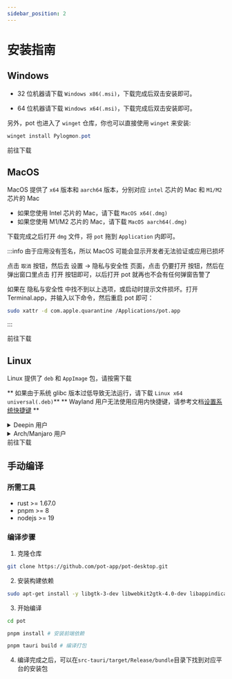 ```yaml
---
sidebar_position: 2
---
```



# 安装指南

## Windows

- 32 位机器请下载 `Windows x86(.msi)`，下载完成后双击安装即可。

- 64 位机器请下载 `Windows x64(.msi)`，下载完成后双击安装即可。

另外，pot 也进入了 `winget` 仓库，你也可以直接使用 `winget` 来安装:

```powershell
winget install Pylogmon.pot
```

<Link className="button button--primary button--lg" to="/download">
  <div style={{ display: "flex", justifyContent: "space-between" }}>
    <BsDownload style={{ margin: "auto", marginRight: "14px" }} />
    <span>前往下载</span>
  </div>
</Link>

## MacOS

MacOS 提供了 `x64` 版本和 `aarch64` 版本，分别对应 `intel` 芯片的 Mac 和 `M1/M2` 芯片的 Mac

- 如果您使用 Intel 芯片的 Mac，请下载 `MacOS x64(.dmg)`
- 如果您使用 M1/M2 芯片的 Mac，请下载 `MacOS aarch64(.dmg)`

下载完成之后打开 `dmg` 文件，将 `pot` 拖到 `Application` 内即可。

:::info
由于应用没有签名，所以 MacOS 可能会显示开发者无法验证或应用已损坏

点击 `取消` 按钮，然后去 设置 -> 隐私与安全性 页面，点击 仍要打开 按钮，然后在弹出窗口里点击
打开 按钮即可，以后打开 pot 就再也不会有任何弹窗告警了

如果在 隐私与安全性 中找不到以上选项，或启动时提示文件损坏。打开 Terminal.app，并输入以下命令，然后重启 pot 即可：

```bash
sudo xattr -d com.apple.quarantine /Applications/pot.app
```

:::

<Link className="button button--primary button--lg" to="/download">
  <div style={{ display: "flex", justifyContent: "space-between" }}>
    <BsDownload style={{ margin: "auto", marginRight: "14px" }} />
    <span>前往下载</span>
  </div>
</Link>

## Linux

Linux 提供了 `deb` 和 `AppImage` 包，请按需下载

** 如果由于系统 glibc 版本过低导致无法运行，请下载 `Linux x64 universal(.deb)`**
** Wayland 用户无法使用应用内快捷键，请参考文档[设置系统快捷键](/docs/tutorial/config/shortcut_config#使用系统快捷键) **

<details>
  <summary>Deepin 用户</summary>
  <p>pot 已经上架 Deepin 应用商店，可以直接在系统应用商店搜索下载</p>
  <p>
    应用商店版本由由<a href="https://github.com/Lichenkass"> @Lichenkass </a>
    进行维护。
  </p>
</details>
<details>
  <summary>Arch/Manjaro 用户</summary>

1. 前往 [AUR](https://aur.archlinux.org/packages?O=0&K=pot-translation) 查看

使用 aur helper：

```bash
yay -S pot-translation-bin
# or
paru -S pot-translation-bin
```

2. 如果您正在使用 `archlinuxcn` ,可以直接使用 pacman 安装：

```bash
sudo pacman -S pot-translation-bin
```

</details>

<Link className="button button--primary button--lg" to="/download">
  <div style={{ display: "flex", justifyContent: "space-between" }}>
    <BsDownload style={{ margin: "auto", marginRight: "14px" }} />
    <span>前往下载</span>
  </div>
</Link>

## 手动编译

### 所需工具

- rust >= 1.67.0
- pnpm >= 8
- nodejs >= 19

### 编译步骤

1. 克隆仓库

```bash
git clone https://github.com/pot-app/pot-desktop.git
```

2. 安装构建依赖

```bash
sudo apt-get install -y libgtk-3-dev libwebkit2gtk-4.0-dev libappindicator3-dev librsvg2-dev patchelf
```

3. 开始编译

```bash
cd pot

pnpm install # 安装前端依赖

pnpm tauri build # 编译打包
```

4. 编译完成之后，可以在`src-tauri/target/Release/bundle`目录下找到对应平台的安装包
